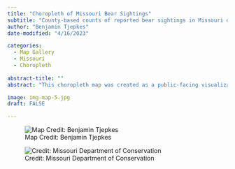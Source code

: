 ```yaml
---
title: "Choropleth of Missouri Bear Sightings"
subtitle: "County-based counts of reported bear sightings in Missouri during 2020."
author: "Benjamin Tjepkes"
date-modified: "4/16/2023"

categories:
  - Map Gallery
  - Missouri
  - Choropleth
  
abstract-title: ""
abstract: "This choropleth map was created as a public-facing visualization to show the number of black bear sightings in each Missouri county during 2020. It was featured in the [February 2021 issue of the *Missouri Conservationist*](https://mdc.mo.gov/magazines/missouri-conservationist/2021-02/missouri-black-bears) for an article about Missouri's black bear population. Map creation was performed in ArcGIS Pro. All data came from internally-maintained geodatabases."

image: img-map-5.jpg
draft: FALSE

---
```


::: {layout-ncol=2}

![Map Credit: Benjamin Tjepkes](img-map-5.jpg)

![Credit: Missouri Department of Conservation](img-moconservationist.jpg)

:::



